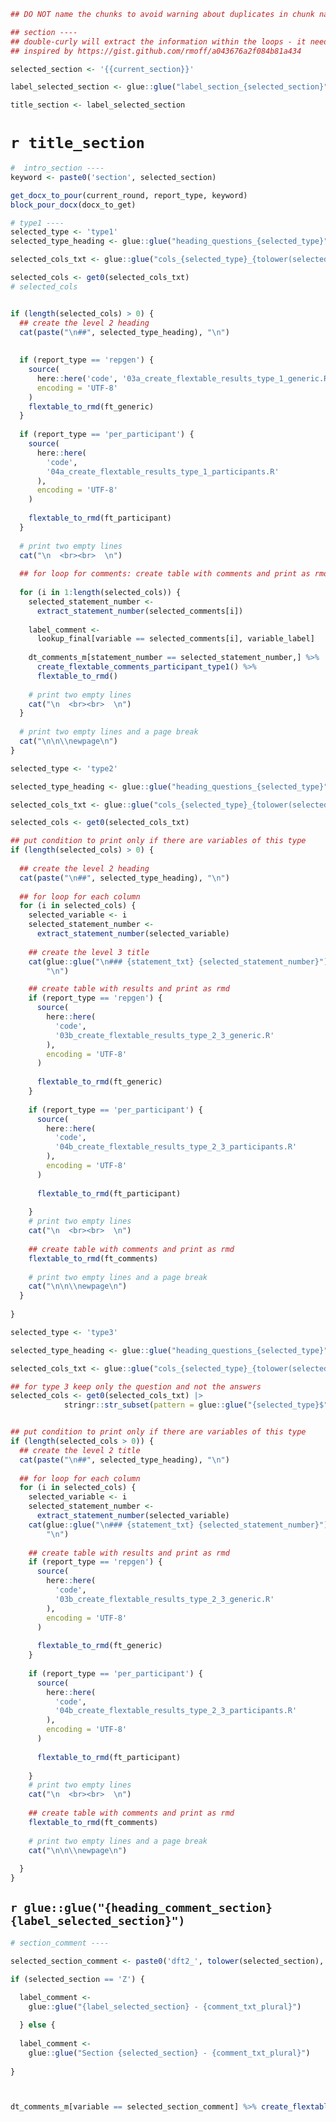 \newpage


```r

## DO NOT name the chunks to avoid warning about duplicates in chunk names during the loop

## section ----
## double-curly will extract the information within the loops - it needs the single quotes around it
## inspired by https://gist.github.com/rmoff/a043676a2f084b81a434

selected_section <- '{{current_section}}'

label_selected_section <- glue::glue("label_section_{selected_section}") |> get()

title_section <- label_selected_section
```

# `r title_section`


```r
#  intro_section ----
keyword <- paste0('section', selected_section)

get_docx_to_pour(current_round, report_type, keyword)
block_pour_docx(docx_to_get)

```


```r
# type1 ----
selected_type <- 'type1'
selected_type_heading <- glue::glue("heading_questions_{selected_type}") |> get()

selected_cols_txt <- glue::glue("cols_{selected_type}_{tolower(selected_section)}")

selected_cols <- get0(selected_cols_txt)
# selected_cols


if (length(selected_cols) > 0) {
  ## create the level 2 heading
  cat(paste("\n##", selected_type_heading), "\n")
  
  
  if (report_type == 'repgen') {
    source(
      here::here('code', '03a_create_flextable_results_type_1_generic.R'),
      encoding = 'UTF-8'
    )
    flextable_to_rmd(ft_generic)
  }
  
  if (report_type == 'per_participant') {
    source(
      here::here(
        'code',
        '04a_create_flextable_results_type_1_participants.R'
      ),
      encoding = 'UTF-8'
    )
    
    flextable_to_rmd(ft_participant)
  }
  
  # print two empty lines
  cat("\n  <br><br>  \n")
  
  ## for loop for comments: create table with comments and print as rmd
  
  for (i in 1:length(selected_cols)) {
    selected_statement_number <-
      extract_statement_number(selected_comments[i])
    
    label_comment <-
      lookup_final[variable == selected_comments[i], variable_label]
    
    dt_comments_m[statement_number == selected_statement_number,] %>%
      create_flextable_comments_participant_type1() %>%
      flextable_to_rmd()
    
    # print two empty lines
    cat("\n  <br><br>  \n")
  }
  
  # print two empty lines and a page break
  cat("\n\n\\newpage\n")
}

```



```r

selected_type <- 'type2'

selected_type_heading <- glue::glue("heading_questions_{selected_type}") |> get()

selected_cols_txt <- glue::glue("cols_{selected_type}_{tolower(selected_section)}")

selected_cols <- get0(selected_cols_txt)

## put condition to print only if there are variables of this type 
if (length(selected_cols) > 0) {
  
  ## create the level 2 heading
  cat(paste("\n##", selected_type_heading), "\n")
  
  ## for loop for each column
  for (i in selected_cols) {
    selected_variable <- i
    selected_statement_number <-
      extract_statement_number(selected_variable)
    
    ## create the level 3 title
    cat(glue::glue("\n### {statement_txt} {selected_statement_number}"),
        "\n")

    ## create table with results and print as rmd
    if (report_type == 'repgen') {
      source(
        here::here(
          'code',
          '03b_create_flextable_results_type_2_3_generic.R'
        ),
        encoding = 'UTF-8'
      )
      
      flextable_to_rmd(ft_generic)
    }
    
    if (report_type == 'per_participant') {
      source(
        here::here(
          'code',
          '04b_create_flextable_results_type_2_3_participants.R'
        ),
        encoding = 'UTF-8'
      )
      
      flextable_to_rmd(ft_participant)
      
    }
    # print two empty lines
    cat("\n  <br><br>  \n")
    
    ## create table with comments and print as rmd
    flextable_to_rmd(ft_comments)
    
    # print two empty lines and a page break
    cat("\n\n\\newpage\n")
  }
  
}
```


```r
selected_type <- 'type3'

selected_type_heading <- glue::glue("heading_questions_{selected_type}") |> get()

selected_cols_txt <- glue::glue("cols_{selected_type}_{tolower(selected_section)}")

## for type 3 keep only the question and not the answers
selected_cols <- get0(selected_cols_txt) |> 
            stringr::str_subset(pattern = glue::glue("{selected_type}$"))


## put condition to print only if there are variables of this type 
if (length(selected_cols > 0)) {
  ## create the level 2 title
  cat(paste("\n##", selected_type_heading), "\n")
  
  ## for loop for each column
  for (i in selected_cols) {
    selected_variable <- i
    selected_statement_number <-
      extract_statement_number(selected_variable)
    cat(glue::glue("\n### {statement_txt} {selected_statement_number}"),
        "\n")
    
    ## create table with results and print as rmd
    if (report_type == 'repgen') {
      source(
        here::here(
          'code',
          '03b_create_flextable_results_type_2_3_generic.R'
        ),
        encoding = 'UTF-8'
      )
      
      flextable_to_rmd(ft_generic)
    }
    
    if (report_type == 'per_participant') {
      source(
        here::here(
          'code',
          '04b_create_flextable_results_type_2_3_participants.R'
        ),
        encoding = 'UTF-8'
      )
      
      flextable_to_rmd(ft_participant)
      
    }
    # print two empty lines
    cat("\n  <br><br>  \n")
    
    ## create table with comments and print as rmd
    flextable_to_rmd(ft_comments)
    
    # print two empty lines and a page break
    cat("\n\n\\newpage\n")
    
  }
}
```



## `r glue::glue("{heading_comment_section} {label_selected_section}")`

```r
# section_comment ----

selected_section_comment <- paste0('dft2_', tolower(selected_section), '_comment')

if (selected_section == 'Z') {
  
  label_comment <-
    glue::glue("{label_selected_section} - {comment_txt_plural}")

  } else {
    
  label_comment <-
    glue::glue("Section {selected_section} - {comment_txt_plural}")
  
}



dt_comments_m[variable == selected_section_comment] %>% create_flextable_comments_participant()

```


